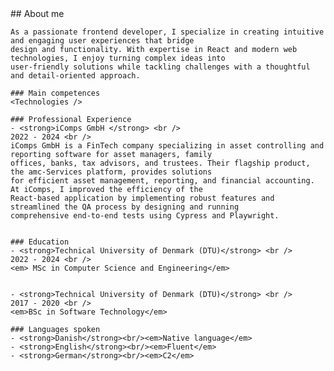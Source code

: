 
<Section addTopPadding={false} id="about" class="bg-secondary">
  <Prose class="mx-auto">
    ## About me

    As a passionate frontend developer, I specialize in creating intuitive and engaging user experiences that bridge
    design and functionality. With expertise in React and modern web technologies, I enjoy turning complex ideas into
    user-friendly solutions while tackling challenges with a thoughtful and detail-oriented approach.

    ### Main competences
    <Technologies />

    ### Professional Experience
    - <strong>iComps GmbH </strong> <br />
    2022 - 2024 <br />
    iComps GmbH is a FinTech company specializing in asset controlling and reporting software for asset managers, family
    offices, banks, tax advisors, and trustees. Their flagship product, the amc-Services platform, provides solutions
    for efficient asset management, reporting, and financial accounting. At iComps, I improved the efficiency of the
    React-based application by implementing robust features and streamlined the QA process by designing and running
    comprehensive end-to-end tests using Cypress and Playwright.


    ### Education
    - <strong>Technical University of Denmark (DTU)</strong> <br />
    2022 - 2024 <br />
    <em> MSc in Computer Science and Engineering</em>


    - <strong>Technical University of Denmark (DTU)</strong> <br />
    2017 - 2020 <br />
    <em>BSc in Software Technology</em>

    ### Languages spoken
    - <strong>Danish</strong><br/><em>Native language</em>
    - <strong>English</strong><br/><em>Fluent</em>
    - <strong>German</strong><br/><em>C2</em>

  </Prose>
</Section>